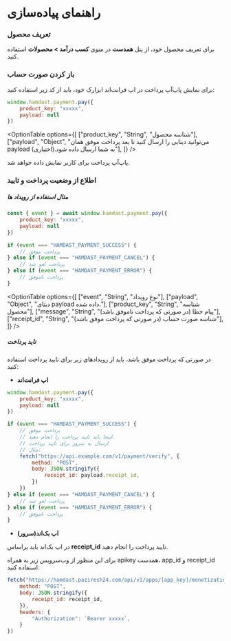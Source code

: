 
# راهنمای پیاده‌سازی

### تعریف محصول
برای تعریف محصول خود، از پنل **همدست** در منوی **کسب درآمد > محصولات** استفاده کنید.


### باز کردن صورت حساب
برای نمایش پاپ‌آپ پرداخت در اپ فرانت‌اند ابزارک خود، باید از کد زیر استفاده کنید:


```js
window.hamdast.payment.pay({
    product_key: "xxxxx",
    payload: null
})
```

<OptionTable
  options={[
    ["product_key", "String", "شناسه محصول"],
    ["payload", "Object", "می‌توانید دیتایی را ارسال کنید تا بعد پرداخت موفق همان payload به شما ارسال داده شود.(اختیاری)"],
  ]}
/>

پاپ‌آپ پرداخت برای کاربر نمایش داده خواهد شد.


### اطلاع از وضعیت پرداخت و تایید

##### مثال استفاده از رویداد ها

```js
const { event } = await window.hamdast.payment.pay({
    product_key: "xxxxx",
    payload: null
})

if (event === "HAMDAST_PAYMENT_SUCCESS") {
    // پرداخت موفق
} else if (event === "HAMDAST_PAYMENT_CANCEL") {
    // پرداخت لغو شد
} else if (event === "HAMDAST_PAYMENT_ERROR") {
    // پرداخت ناموفق
}
``` 

<OptionTable
  options={[
    ["event", "String", "نوع رویداد"],
    ["payload", "Object", "دیتای payload داده شده."],
    ["product_key", "String", "شناسه محصول"],
    ["message", "String", "پیام خطا (در صورتی که پرداخت ناموفق باشد)"],
    ["receipt_id", "String", "شناسه صورت حساب (در صورتی که پرداخت موفق باشد)"],
  ]}
/>



##### تاید پرداخت

در صورتی که پرداخت موفق باشد، باید از رویدادهای زیر برای تایید پرداخت استفاده کنید:

- <b>اپ فرانت‌اند</b>  

```js
window.hamdast.payment.pay({
    product_key: "xxxxx",
    payload: null
})

if (event === "HAMDAST_PAYMENT_SUCCESS") {
    // پرداخت موفق
    // اینجا باید تایید پرداخت را انجام دهید.
    // ارسال به سرور برای تایید پرداخت
    // مثال:
    fetch("https://api.example.com/v1/payment/verify", {
        method: "POST",
        body: JSON.stringify({
            receipt_id: payload.receipt_id,
        })
    })
} else if (event === "HAMDAST_PAYMENT_CANCEL") {
    // پرداخت لغو شد
} else if (event === "HAMDAST_PAYMENT_ERROR") {
    // پرداخت ناموفق
}
```

- <b>اپ بک‌اند(سرور)</b>  

در اپ بک‌اند باید براساس **receipt_id** تایید پرداخت را انجام دهید.

برای این منظور از وب‌سرویس زیر به همراه apikey همدست، app_id و receipt_id استفاده کنید:

```js
fetch("https://hamdast.paziresh24.com/api/v1/apps/[app_key]/monetization/verify", {
    method: "POST",
    body: JSON.stringify({
        receipt_id: receipt_id,
    }),
    headers: {
        "Authorization": `Bearer xxxxx`,
    }       
})
```

